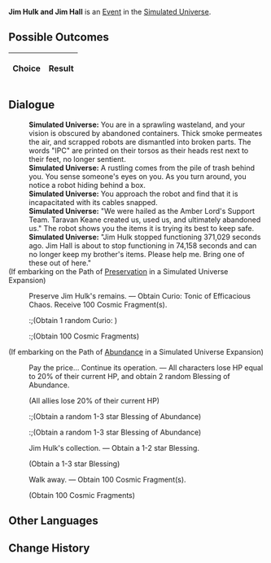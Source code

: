 {{Simulated Universe Event Infobox
|title        = Jim Hulk and Jim Hall
|image        = Random Event Normal.png
|type         =
|appearsIn    = [[Simulated Universe]]
|appearsIn2   = [[Simulated Universe: Swarm Disaster]]
|appearsIn3   = 
|requirements =
|prev         = 
|next         = 
|indexRewards =
|characters   =
}}
'''Jim Hulk and Jim Hall''' is an [[Simulated Universe/Events|Event]] in the [[Simulated Universe]].

==Possible Outcomes==
{| class="article-table"
!Choice
!Result

|}

<!--
==Gameplay Notes==

-->
==Dialogue==
{{Dialogue Start}}
:'''Simulated Universe:''' You are in a sprawling wasteland, and your vision is obscured by abandoned containers. Thick smoke permeates the air, and scrapped robots are dismantled into broken parts. The words "IPC" are printed on their torsos as their heads rest next to their feet, no longer sentient.
:'''Simulated Universe:''' A rustling comes from the pile of trash behind you. You sense someone's eyes on you. As you turn around, you notice a robot hiding behind a box.
:'''Simulated Universe:''' You approach the robot and find that it is incapacitated with its cables snapped.
:'''Simulated Universe:''' "We were hailed as the Amber Lord's Support Team. Taravan Keane created us, used us, and ultimately abandoned us." The robot shows you the items it is trying its best to keep safe.
:'''Simulated Universe:''' "Jim Hulk stopped functioning 371,029 seconds ago. Jim Hall is about to stop functioning in 74,158 seconds and can no longer keep my brother's items. Please help me. Bring one of these out of here."
;(If embarking on the Path of [[Simulated Universe/Paths#Preservation|Preservation]] in a Simulated Universe Expansion)
:{{Icon/Dark|Path Preservation Small.png|20}} Preserve Jim Hulk's remains. &mdash; Obtain Curio: Tonic of Efficacious Chaos. Receive 100 Cosmic Fragment(s).
::;(Obtain 1 random Curio<nowiki>:</nowiki> {{Item|Tonic of Efficacious Chaos|20|type=Curio|link=Simulated_Universe/Curio#Tonic_of_Efficacious_Chaos}})
::;(Obtain 100 Cosmic Fragments)
;(If embarking on the Path of [[Simulated Universe/Paths#Abundance|Abundance]] in a Simulated Universe Expansion)
:{{Icon/Dark|Path Abundance Small.png|20}} Pay the price... Continue its operation. &mdash; All characters lose HP equal to 20% of their current HP, and obtain 2 random Blessing of Abundance.
:;(All allies lose 20% of their current HP)
::;(Obtain a random 1-3 star Blessing of Abundance)
::;(Obtain a random 1-3 star Blessing of Abundance)
:{{DIcon|Star}} Jim Hulk's collection. &mdash; Obtain a 1-2 star Blessing.
:;(Obtain a 1-3 star Blessing)
:{{DIcon|Star}} Walk away. &mdash; Obtain 100 Cosmic Fragment(s).
:;(Obtain 100 Cosmic Fragments)
{{Dialogue End}}

==Other Languages==
{{Other Languages
|zhs   = 杰姆·哈克与杰姆·哈尔
|zht   = 傑姆•哈克與傑姆•哈爾
|ja    = ジェム・ハックとジェム・ハウル
|ko    = 짐•헐크와 짐•할
|es    = Jim Hulk y Jim Hall
|fr    = Jim Hulk et Jim Hall
|ru    = Джим Халк и Джим Холл
|th    = Jim Hulk และ Jim Hall
|vi    = Jim Hulk Và Jim Hall
|de    = Jim Hulk und Jim Hall
|id    = Jim Hulk dan Jim Hall
|pt    = Jim Hulk e Jim Hall
}}

==Change History==
{{Change History|1.0}}
